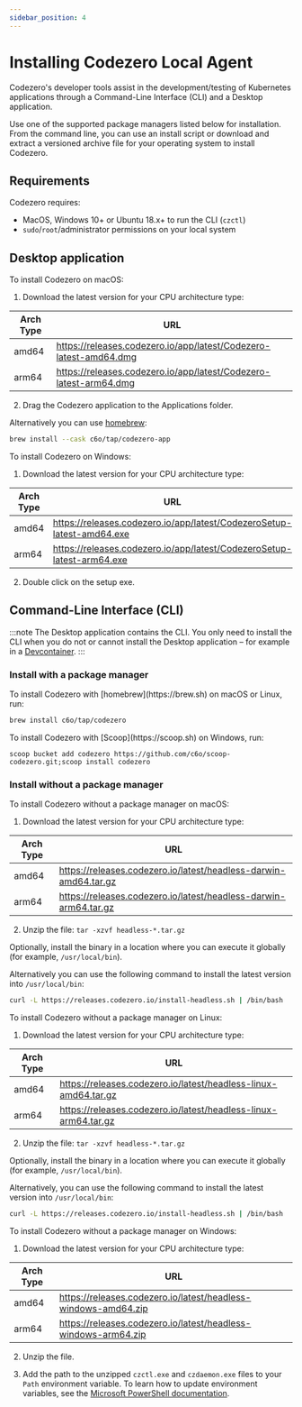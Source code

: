 ```yaml
---
sidebar_position: 4
---
```


# Installing Codezero Local Agent

Codezero's developer tools assist in the development/testing of Kubernetes applications through a Command-Line Interface (CLI) and a Desktop application.

Use one of the supported package managers listed below for installation. From the command line, you can use an install script or download and extract a versioned archive file for your operating system to install Codezero.

## Requirements

Codezero requires:

- MacOS, Windows 10+ or Ubuntu 18.x+ to run the CLI (`czctl`)
- `sudo`/`root`/administrator permissions on your local system

## Desktop application


<Tabs>
<TabItem value="macos" label="macOS" default>
   To install Codezero on macOS:

   1. Download the latest version for your CPU architecture type:

   | Arch Type | URL                                                               |
   | --------- | ----------------------------------------------------------------- |
   | amd64     | https://releases.codezero.io/app/latest/Codezero-latest-amd64.dmg |
   | arm64     | https://releases.codezero.io/app/latest/Codezero-latest-arm64.dmg |
   
   2. Drag the Codezero application to the Applications folder.
   
   Alternatively you can use [homebrew](https://brew.sh):
   ```bash
   brew install --cask c6o/tap/codezero-app
   ```

</TabItem>
<TabItem value="windows" label="Windows">
   To install Codezero on Windows:

   1. Download the latest version for your CPU architecture type:

   | Arch Type | URL                                                                    |
   | --------- | ---------------------------------------------------------------------- |
   | amd64     | https://releases.codezero.io/app/latest/CodezeroSetup-latest-amd64.exe |
   | arm64     | https://releases.codezero.io/app/latest/CodezeroSetup-latest-arm64.exe |
   
   2. Double click on the setup exe.
</TabItem>
</Tabs>

## Command-Line Interface (CLI)

:::note
The Desktop application contains the CLI. You only need to install the CLI when you do not or cannot install the Desktop application – for example in a [Devcontainer](https://containers.dev/).
:::

### Install with a package manager

<Tabs>
<TabItem value="homebrew" label="Homebrew" default>
   To install Codezero with [homebrew](https://brew.sh) on macOS or Linux, run:

   ```bash
   brew install c6o/tap/codezero
   ```
</TabItem>
<TabItem value="scoop" label="Scoop">
   To install Codezero with [Scoop](https://scoop.sh) on Windows, run:

   ```
   scoop bucket add codezero https://github.com/c6o/scoop-codezero.git;scoop install codezero
   ```
</TabItem>
</Tabs>

### Install without a package manager

<Tabs>
<TabItem value="macos" label="macOS" default>
   To install Codezero without a package manager on macOS:

   1. Download the latest version for your CPU architecture type:

   | Arch Type | URL                                                             |
   | --------- | --------------------------------------------------------------- |
   | amd64     | https://releases.codezero.io/latest/headless-darwin-amd64.tar.gz |
   | arm64     | https://releases.codezero.io/latest/headless-darwin-arm64.tar.gz |

   2. Unzip the file: `tar -xzvf headless-*.tar.gz`

   Optionally, install the binary in a location where you can execute it globally (for example, `/usr/local/bin`).

   Alternatively you can use the following command to install the latest version into `/usr/local/bin`:
   ```bash
   curl -L https://releases.codezero.io/install-headless.sh | /bin/bash
   ```
</TabItem>
<TabItem value="linux" label="Linux">
   To install Codezero without a package manager on Linux:

   1. Download the latest version for your CPU architecture type:

   | Arch Type | URL                                                             |
   | --------- | --------------------------------------------------------------- |
   | amd64     | https://releases.codezero.io/latest/headless-linux-amd64.tar.gz  |
   | arm64     | https://releases.codezero.io/latest/headless-linux-arm64.tar.gz  |

   2. Unzip the file: `tar -xzvf headless-*.tar.gz`

   Optionally, install the binary in a location where you can execute it globally (for example, `/usr/local/bin`).
   
   Alternatively, you can use the following command to install the latest version into `/usr/local/bin`:
   ```bash
   curl -L https://releases.codezero.io/install-headless.sh | /bin/bash
   ```
</TabItem>
<TabItem value="windows" label="Windows">
   To install Codezero without a package manager on Windows:

   1. Download the latest version for your CPU architecture type:

   | Arch Type | URL                                                           |
   | --------- | ------------------------------------------------------------- |
   | amd64     | https://releases.codezero.io/latest/headless-windows-amd64.zip |
   | arm64     | https://releases.codezero.io/latest/headless-windows-arm64.zip |

   2. Unzip the file.

   3. Add the path to the unzipped `czctl.exe` and `czdaemon.exe` files to your `Path` environment variable.
      To learn how to update environment variables, see the
      [Microsoft PowerShell documentation](https://learn.microsoft.com/en-us/powershell/module/microsoft.powershell.core/about/about_environment_variables?view=powershell-7.3#saving-changes-to-environment-variables).
</TabItem>
</Tabs>
